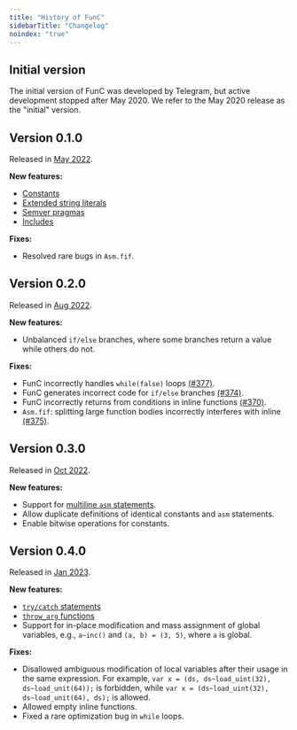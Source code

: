 ```yaml
---
title: "History of FunC"
sidebarTitle: "Changelog"
noindex: "true"
---
```


## Initial version

The initial version of FunC was developed by Telegram, but active development stopped after May 2020.
We refer to the May 2020 release as the "initial" version.

## Version 0.1.0

Released in [May 2022](https://github.com/ton-blockchain/ton/releases/tag/v2022.05/).

**New features:**

- [Constants](/language/func/literals_identifiers#constants/)
- [Extended string literals](/language/func/literals_identifiers#string-literals/)
- [Semver pragmas](/language/func/compiler-directives#pragma-version/)
- [Includes](/language/func/compiler-directives#pragma-version/)

**Fixes:**

- Resolved rare bugs in `Asm.fif`.

## Version 0.2.0

Released in [Aug 2022](https://github.com/ton-blockchain/ton/releases/tag/v2022.08/).

**New features:**

- Unbalanced `if/else` branches, where some branches return a value while others do not.

**Fixes:**

- FunC incorrectly handles `while(false)` loops [(#377)](https://github.com/ton-blockchain/ton/issues/377/).
- FunC generates incorrect code for `if/else` branches [(#374)](https://github.com/ton-blockchain/ton/issues/374/).
- FunC incorrectly returns from conditions in inline functions [(#370)](https://github.com/ton-blockchain/ton/issues/370/).
- `Asm.fif`: splitting large function bodies incorrectly interferes with inline [(#375)](https://github.com/ton-blockchain/ton/issues/375/).

## Version 0.3.0

Released in [Oct 2022](https://github.com/ton-blockchain/ton/releases/tag/v2022.10/).

**New features:**

- Support for [multiline `asm` statements](/language/func/functions#multiline-asms).
- Allow duplicate definitions of identical constants and `asm` statements.
- Enable bitwise operations for constants.

## Version 0.4.0

Released in [Jan 2023](https://github.com/ton-blockchain/ton/releases/tag/v2023.01/).

**New features:**

- [`try/catch` statements](/language/func/statements#try-catch-statements)
- [`throw_arg` functions](/language/func/built-ins#throwing-exceptions)
- Support for in-place modification and mass assignment of global variables, e.g., `a~inc()` and `(a, b) = (3, 5)`, where `a` is global.

**Fixes:**

- Disallowed ambiguous modification of local variables after their usage in the same expression. For example, `var x = (ds, ds~load_uint(32), ds~load_unit(64));` is forbidden, while `var x = (ds~load_uint(32), ds~load_unit(64), ds);` is allowed.
- Allowed empty inline functions.
- Fixed a rare optimization bug in `while` loops.
